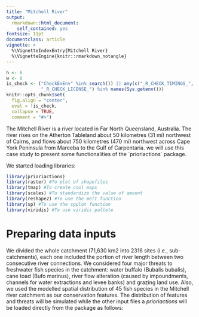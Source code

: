 ```yaml
---
title: "Mitchell River"
output:
  rmarkdown::html_document:
    self_contained: yes
fontsize: 11pt
documentclass: article
vignette: >
  %\VignetteIndexEntry{Mitchell River}
  %\VignetteEngine{knitr::rmarkdown_notangle}
---
```


```r
h <- 6
w <- 8
is_check <- ("CheckExEnv" %in% search()) || any(c("_R_CHECK_TIMINGS_",
             "_R_CHECK_LICENSE_") %in% names(Sys.getenv()))
knitr::opts_chunk$set(
  fig.align = "center", 
  eval = !is_check,
  collapse = TRUE,
  comment = "#>")
```

The Mitchell River is a river located in Far North Queensland, Australia. The river rises on the Atherton Tableland about 50 kilometres (31 mi) northwest of Cairns, and flows about 750 kilometres (470 mi) northwest across Cape York Peninsula from Mareeba to the Gulf of Carpentaria. we will use this case study to present some functionalities of the ´prioriactions´ package.

We started loading libraries:

```r
library(prioriactions)
library(raster) #To plot of shapefiles
library(tmap) #To create cool maps
library(scales) #To standardize the value of amount
library(reshape2) #To use the melt function
library(sp) #To use the spplot function
library(viridis) #To use viridis pallete
```

# Preparing data inputs

We divided the whole catchment (71,630 km2 into 2316 sites (i.e., sub-catchments), each one included the portion of river length between two consecutive river connections. We considered four major threats to freshwater fish species in the catchment: water buffalo (Bubalis bubalis), cane toad (Bufo marinus), river flow alteration (caused by impoundments, channels for water extractions and levee banks) and grazing land use. Also, we used the modelled spatial distribution of 45 fish species in the Mitchell river catchment as our conservation features. The distribution of features and threats will be simulated while the other input files a *prioriactions* will be loaded directly from the package as follows:
